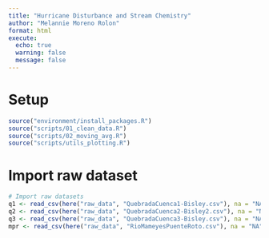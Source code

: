 ```yaml
---
title: "Hurricane Disturbance and Stream Chemistry"
author: "Melannie Moreno Rolon"
format: html
execute: 
  echo: true
  warning: false
  message: false
---
```


# Setup

```r
source("environment/install_packages.R")
source("scripts/01_clean_data.R")
source("scripts/02_moving_avg.R")
source("scripts/utils_plotting.R")
```

# Import raw dataset

```r
# Import raw datasets
q1 <- read_csv(here("raw_data", "QuebradaCuenca1-Bisley.csv"), na = "NA")
q2 <- read_csv(here("raw_data", "QuebradaCuenca2-Bisley2.csv"), na = "NA")
q3 <- read_csv(here("raw_data", "QuebradaCuenca3-Bisley.csv"), na = "NA")
mpr <- read_csv(here("raw_data", "RioMameyesPuenteRoto.csv"), na = "NA")
```

